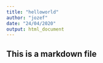 ```yaml
---
title: "helloworld"
author: "jozef"
date: "24/04/2020"
output: html_document
---
```

## This is a markdown file
